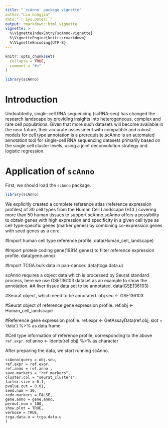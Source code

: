 ```yaml
---
title: "`scAnno` package vignette"
author:"Liu hongjia"
date:"`r Sys.Date()`"
output: rmarkdown::html_vignette
vignette: >
  %\VignetteIndexEntry{scAnno-vignette}
  %\VignetteEngine{knitr::rmarkdown}
  %\VignetteEncoding{UTF-8}
---
```


```r
knitr::opts_chunk$set(
  collapse = TRUE,
  comment = "#>"
)
```

```r
library(scAnno)
```

# Introduction
Undoubtedly, single-cell RNA sequencing (scRNA-seq) has changed the research landscape by providing insights into heterogeneous, complex and rare cell populations. Given that more such datasets will become available in the near future, their accurate assessment with compatible and robust models for cell type annotation is a prerequisite.scAnno is an automated annotation tool for single-cell RNA sequencing datasets primarily based on the single cell cluster levels, using a joint deconvolution strategy and logistic regression.

# Application of `scAnno`
First, we should load the `scAnno` package.

```r

library(scAnno)
```
We explicitly created a complete reference atlas (reference expression profiles) of 30 cell types from the Human Cell Landscape (HCL) covering more than 50 human tissues to support scAnno.scAnno offers a possibility to obtain genes with high expression and specificity in a given cell type as cell type-specific genes (marker genes) by combining co-expression genes with seed genes as a core.

#Import human cell type reference profile.
data(Human_cell_landscape)

#Import protein coding gene(19814 genes) to filter reference expression profile.
data(gene.anno)

#Import TCGA bulk data in pan-cancer.
data(tcga.data.u)

scAnno requires a object data which is processed by Seurat standard process, here we use GSE136103 dataset as an example to show the annotation. 
#A liver tissue data set to be annotated.
data(GSE136103)

#Seurat object, which need to be annotated.
obj.seu <- GSE136103

#Seurat object of reference gene expression profile.
ref.obj <- Human_cell_landscape

#Reference gene expression profile.
ref.expr <- GetAssayData(ref.obj, slot = 'data') %>% as.data.frame

#Cell type information of reference profile, corresponding to the above `ref.expr`.
ref.anno <- Idents(ref.obj) %>% as.character

After preparing the data, we start running scAnno.

    scAnno(query = obj.seu,
    ref.expr = ref.expr,
    ref.anno = ref.anno ,
    save.markers = "ref.markers",
    cluster.col = "seurat_clusters",
    factor.size = 0.1,
    pvalue.cut = 0.01,
    seed.num = 10,
    redo.markers = FALSE,
    gene.anno = gene.anno,
    permut.num = 100,
    show.plot = TRUE,
    verbose = TRUE,
    tcga.data.u = tcga.data.u
    )













